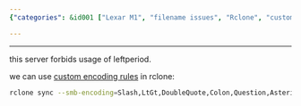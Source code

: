 ```yaml
---
{"categories": &id001 ["Lexar M1", "filename issues", "Rclone", "custom encoding rules", "SMB connections", "data transfer", "storage solutions"], "category": "filename issues", "date": "2023-09-10 15:32:45", "description": "This text explores the file name issues encountered with Lexar M1 and offers a solution using Rclone's custom encoding rules specifically designed for SMB connections.", "tags": *id001, "title": "filename issue on lexar m1"}

---
```


------

this server forbids usage of leftperiod.

we can use [custom encoding rules](https://rclone.org/overview/#encoding) in rclone:

```bash
rclone sync --smb-encoding=Slash,LtGt,DoubleQuote,Colon,Question,Asterisk,Pipe,BackSlash,Ctl,RightSpace,RightPeriod,InvalidUtf8,Dot,LeftPeriod <source> <target>

```

